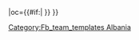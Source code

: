 {{fb team |t=地拉那 |tan=地拉那足球俱乐部 |tc=ALB |abb={{#if:{{{abb|}}}|TIR}} |oc={{#if:{{{oc|}}}|{{{oc}}} }} }}<!--
--><noinclude>[[Category:Fb_team_templates Albania]]</noinclude>